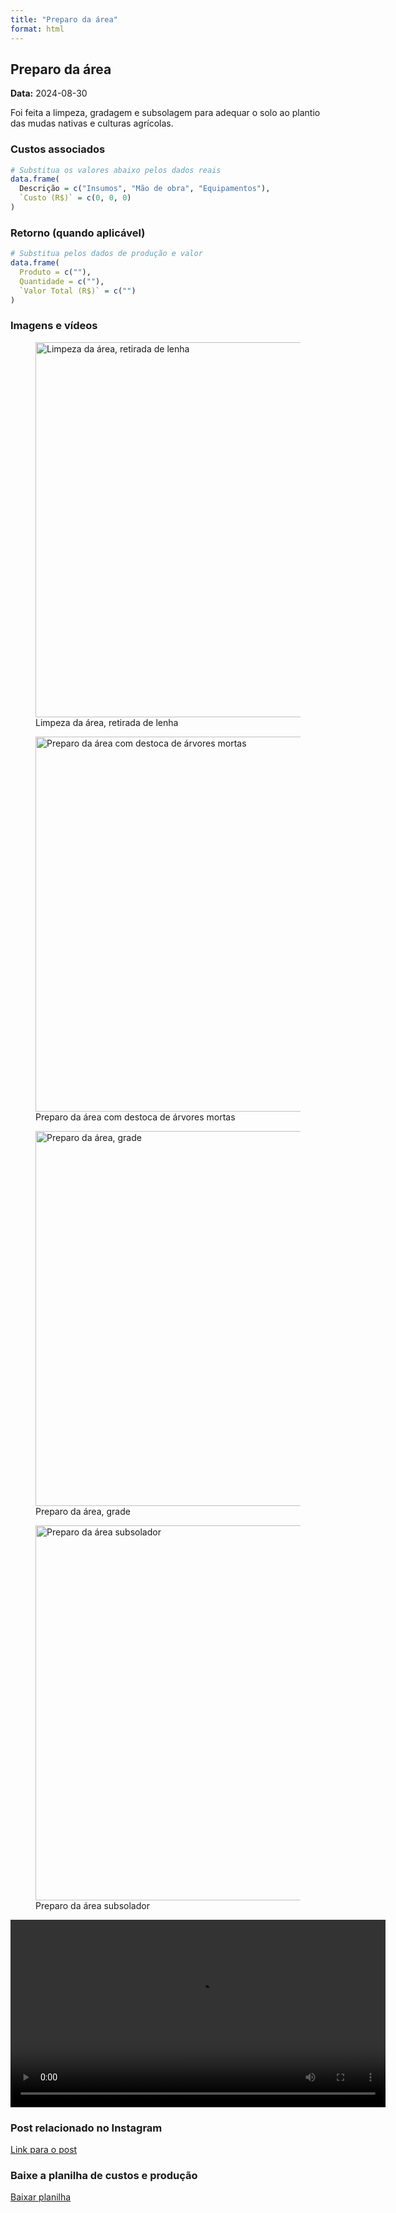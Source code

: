 ```yaml
---
title: "Preparo da área"
format: html
---
```


## Preparo da área

**Data:** 2024-08-30

Foi feita a limpeza, gradagem e subsolagem para adequar o solo ao plantio das mudas nativas e culturas agrícolas.

### Custos associados

```r
# Substitua os valores abaixo pelos dados reais
data.frame(
  Descrição = c("Insumos", "Mão de obra", "Equipamentos"),
  `Custo (R$)` = c(0, 0, 0)
)
```

### Retorno (quando aplicável)

```r
# Substitua pelos dados de produção e valor
data.frame(
  Produto = c(""),
  Quantidade = c(""),
  `Valor Total (R$)` = c("")
)
```

### Imagens e vídeos


![Limpeza da área, retirada de lenha](../imagens/limpeza_da_area.jpg){width=600px}

![Preparo da área com destoca de árvores mortas](../imagens/preparo_da_area.jpg){width=600px}

![Preparo da área, grade](../imagens/preparo_da_area_grade.jpg){width=600px}

![Preparo da área subsolador](../imagens/preparo_da_area_subsolador.jpg){width=600px}

<video width="600" controls>
  <source src="../imagens/video_subsolador_usar.mp4" type="video/mp4">
</video>

### Post relacionado no Instagram

[Link para o post](https://www.instagram.com/reel/C3I_LtZJbPe/?igsh=MXJmMDR2c3BjbDV2dQ==)

### Baixe a planilha de custos e produção

[Baixar planilha](../custo_e_retorno.csv)
